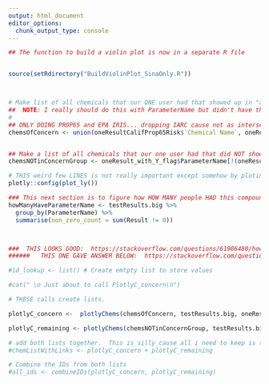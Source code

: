 ```yaml
---
output: html_document
editor_options: 
  chunk_output_type: console
---
```



```r
## The function to build a violin plot is now in a separate R file


source(setRdirectory("BuildViolinPlot_SinaOnly.R"))



# Make list of all chemicals that our ONE user had that showed up in "any" of the databases
##  NOTE: I really should do this with ParameterName but didn't have that  handy... should fix
#
## ONLY DOING PROP65 and EPA IRIS... dropping IARC cause not as interseting?
chemsOfConcern <- union(oneResultCalifProp65Risk$`Chemical Name`, oneResultEpaIris$`Chemical Name`)


## Make a list of all chemicals that our one user had that did NOT show up in any of the databases x
chemsNOTinConcernGroup <- oneResult_with_Y_flag$ParameterName[!(oneResult_with_Y_flag$ParameterName %in% chemsOfConcern)]
```


```r
# THIS weird few LINES is not really important except somehow by ploting, but not including # Initialize Plotly without rendering a dummy plot
plotly::config(plot_ly())

### This next section is to figure how HOW MANY people HAD this compound and how many didn't
howManyHaveParameterName <- testResults.big %>%
  group_by(ParameterName) %>%
  summarise(non_zero_count = sum(Result != 0))



###  THIS LOOKS GOOD:  https://stackoverflow.com/questions/61906480/how-to-display-ggplotly-plots-with-dynamically-created-tabs-and-for-loops
######   THIS ONE GAVE ANSWER BELOW:  https://stackoverflow.com/questions/61906480/how-to-display-ggplotly-plots-with-dynamically-created-tabs-and-for-loops


```


```r

#id_lookup <- list() # Create emtpty list to store values

#cat(" \n Just about to call PlotlyC_concern\n")

# THESE calls create lists.

plotlyC_concern <-  plotlyChems(chemsOfConcern, testResults.big, oneResultCalifProp65Risk, oneResultEpaIris, oneResultIARCRisk, chemSourceMitigation  , subject, howManyHaveParameterName, howManyWristbandsTested)

plotlyC_remaining <- plotlyChems(chemsNOTinConcernGroup, testResults.big, oneResultCalifProp65Risk, oneResultEpaIris, oneResultIARCRisk, chemSourceMitigation, subject, howManyHaveParameterName, howManyWristbandsTested)

# add both lists together.  This is silly cause all i need to keep is the IDs but... for now i'm keeping all
#chemListWithLinks <- plotlyC_concern + plotlyC_remaining

# Combine the IDs from both lists
#all_ids <- combineIDs(plotlyC_concern, plotlyC_remaining)


```


